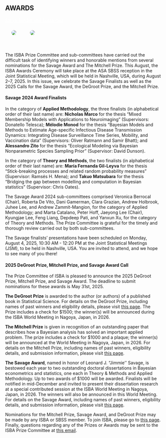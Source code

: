 ::: {.section_bulletin}
# AWARDS {#sec-awards}
[Surya Tokdar and Lucia Paci](mailto:prize-committee@bayesian.org){style="color:white; text-align: center;"}
:::

::: {.column-margin}
![](images/tokdar.png){style="float:center;vertical-align:middle;
margin:10px 20px;border-radius: 10px;max-width: 100%;"}
![](images/paci.jpeg){style="float:center;vertical-align:middle;
margin:10px 20px;border-radius: 10px;max-width: 150%;"}
:::
<br>

:::{.justify}
The ISBA Prize Committee and sub-committees have carried out the difficult task of identifying winners and honorable mentions from several nominations for the Savage Award and The Mitchell Prize. This August, the ISBA Awards Ceremony will take place at the ASA SBSS reception in the Joint Statistical Meeting, which will be held in Nashville, USA, during August 2–7, 2025. In this issue, we celebrate the Savage Finalists as well as the 2025 Calls for the Savage Award, the DeGroot Prize, and the Mitchell Prize. 

#### Savage 2024 Award Finalists

In the category of **Applied Methodology**, the three finalists (in alphabetical order of their last name) are: **Nicholas Marco** for the thesis "Mixed Membership Models with Applications to Neuroimaging" (Supervisors: Donatello Telesca); **Mélodie Monod** for the thesis "Bayesian Models and Methods to Estimate Age-specific Infectious Disease Transmission Dynamics: Integrating Disease Surveillance Time Series, Mobility, and Vaccination data" (Supervisors:  Oliver Ratmann and Samir Bhatt); and **Alessandro Zito** for the thesis "Ecological Modeling via Bayesian Nonparametric Species Sampling Prior" (Supervisor: David Dunson). 

In the category of **Theory and Methods**, the two finalists (in alphabetical order of their last name) are: **María Fernanda Gil-Leyva** for the thesis "Stick-breaking processes and related random probability measures" (Supervisor: Ramsés H. Mena); and **Takuo Matsubara** for the thesis "Bridging the gap between modelling and computation in Bayesian statistics" (Supervisor: Chris Oates).

The Savage Award 2024 sub-committees comprised Veronica Berrocal (Chair), Roberta De Vito, Dani Gamerman, Clara Grazian, Andrew Holbrook, Juhee Lee, and Andrew Zammit-Mangion, for the category of Applied Methodology; and Marta Catalano, 
Peter Hoff, Jaeyong Lee (Chair), Kyungjae Lee, Feng Liang, Depdeep Pati, and Yanxun Xu, for the category of Theory and Methods. The Prize Committee is grateful for the timely and thorough review carried out by both sub-committees.  

The Savage finalists’ presentations have been scheduled on Monday, August 4, 2025, 10:30 AM - 12:20 PM at the Joint Statistical Meetings (JSM), to be held in Nashville, USA. You are invited to attend, and we hope to see many of you there! 

#### 2025 DeGroot Prize, Mitchell Prize, and Savage Award Call
The Prize Committee of ISBA is pleased to announce the 2025 DeGroot Prize, Mitchell Prize, and Savage Award. The deadline to submit nominations for these awards is May 31st, 2025.
 
**The DeGroot Prize** is awarded to the author (or authors) of a published book in Statistical Science. For details on the DeGroot Prize, including names of past winners and eligibility details, please visit [this page](https://bayesian.org/project/degroot-prize/).  The Prize includes a check for $1500; the winner(s) will be announced during the ISBA World Meeting in Nagoya, Japan, in 2026.
 
**The Mitchell Prize** is given in recognition of an outstanding paper that describes how a Bayesian analysis has solved an important applied problem. The prize includes a check for $1000 and a plaque; the winner(s) will be announced at the World Meeting in Nagoya, Japan, in 2026. For details on the Mitchell Prize, including names of past winners, eligibility details, and submission information, please visit [this page](https://bayesian.org/project/mitchell-prize/).
 
**The Savage Award**, named in honor of Leonard J. "Jimmie'' Savage, is bestowed each year to two outstanding doctoral dissertations in Bayesian econometrics and statistics, one each in Theory & Methods and Applied Methodology. Up to two awards of $1000 will be awarded. Finalists will be notified in mid-December and invited to present their dissertation research at a special contributed session at the ISBA World Meeting in Nagoya, Japan, in 2026. The winners will also be announced in this World Meeting. For details on the Savage Award, including names of past winners, eligibility details, and submission information, please visit [this page](https://bayesian.org/project/savage-award/).
 
Nominations for the Mitchell Prize, Savage Award, and DeGroot Prize may be made by any ISBA or SBSS member. To join ISBA, please go to [this page](https://bayesian.org/membership/joinrenew/). Finally, questions regarding any of the Prizes or Awards may be sent to the ISBA Prize Committee at [this email](mailto:prize-committee@bayesian.org).
:::


